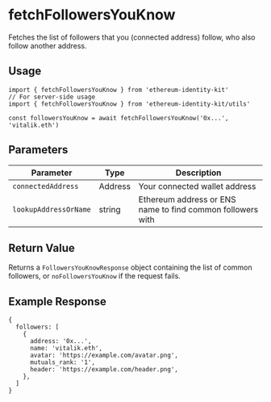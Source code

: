 
# fetchFollowersYouKnow

Fetches the list of followers that you (connected address) follow, who also follow another address.

## Usage

```tsx
import { fetchFollowersYouKnow } from 'ethereum-identity-kit'
// For server-side usage
import { fetchFollowersYouKnow } from 'ethereum-identity-kit/utils'

const followersYouKnow = await fetchFollowersYouKnow('0x...', 'vitalik.eth')
```

## Parameters

| Parameter             | Type    | Description                                                |
| --------------------- | ------- | ---------------------------------------------------------- |
| `connectedAddress`    | Address | Your connected wallet address                              |
| `lookupAddressOrName` | string  | Ethereum address or ENS name to find common followers with |

## Return Value

Returns a `FollowersYouKnowResponse` object containing the list of common followers, or `noFollowersYouKnow` if the request fails.

## Example Response

```tsx
{
  followers: [
    {
      address: '0x...',
      name: 'vitalik.eth',
      avatar: 'https://example.com/avatar.png',
      mutuals_rank: '1',
      header: 'https://example.com/header.png',
    },
  ]
}
```
